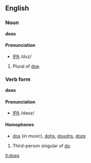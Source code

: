 ==English==
===Noun===
'''does'''

====Pronunciation====
*[[w:IPA|IPA]] /dʌz/

#Plural of [[doe]].

===Verb form===
'''does'''

====Pronunciation====
*[[w:IPA|IPA]] /dəʊz/

====Homophones====
*[[do]]s (''in music''), [[doh]]s, [[dough]]s, [[doze]]

#Third-person singular of [[do]].

[[it:does]]